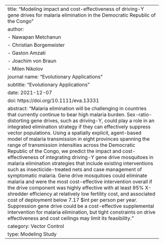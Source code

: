 ---
title: "Modeling impact and cost-effectiveness of driving-Y gene drives for malaria elimination in the Democratic Republic of the Congo"
author: 
  - Nawapan Metchanun
  - Christian Borgemeister
  - Gaston Amzati
  - Joachim von Braun
  - Milen Nikolov
journal name: "Evolutionary Applications"
subtitle: "Evolutionary Applications"
date: 2021-12-07
doi: https://doi.org/10.1111/eva.13331
abstract: "Malaria elimination will be challenging in countries that currently continue to bear high malaria burden. Sex-ratio-distorting gene drives, such as driving-Y, could play a role in an integrated elimination strategy if they can effectively suppress vector populations. Using a spatially explicit, agent-based model of malaria transmission in eight provinces spanning the range of transmission intensities across the Democratic Republic of the Congo, we predict the impact and cost-effectiveness of integrating driving-Y gene drive mosquitoes in malaria elimination strategies that include existing interventions such as insecticide-treated nets and case management of symptomatic malaria. Gene drive mosquitoes could eliminate malaria and were the most cost-effective intervention overall if the drive component was highly effective with at least 95% X-shredder efficiency at relatively low fertility cost, and associated cost of deployment below 7.17 $int per person per year. Suppression gene drive could be a cost-effective supplemental intervention for malaria elimination, but tight constraints on drive effectiveness and cost ceilings may limit its feasibility."
category: Vector Control
type: Modeling Study
---